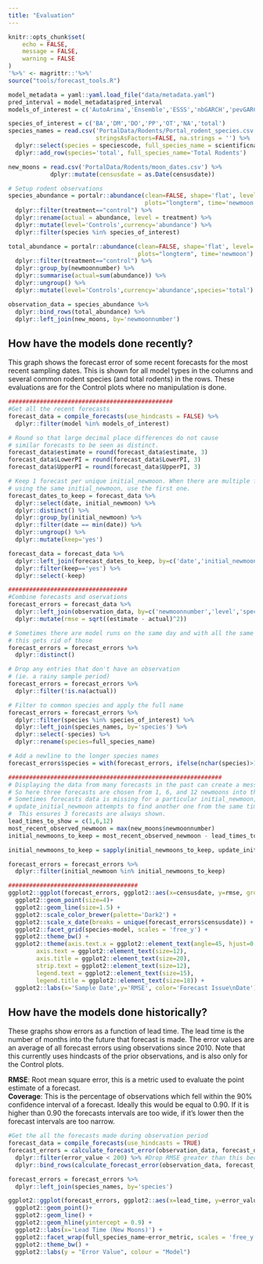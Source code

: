 ```yaml
---
title: "Evaluation"
---
```

  
```r
knitr::opts_chunk$set(
	echo = FALSE,
	message = FALSE,
	warning = FALSE
)
'%>%' <- magrittr::'%>%'
source("tools/forecast_tools.R")

model_metadata = yaml::yaml.load_file("data/metadata.yaml")
pred_interval = model_metadata$pred_interval
models_of_interest = c('AutoArima','Ensemble','ESSS','nbGARCH','pevGARCH')

species_of_interest = c('BA','DM','DO','PP','OT','NA','total')
species_names = read.csv('PortalData/Rodents/Portal_rodent_species.csv',
                         stringsAsFactors=FALSE, na.strings = '') %>%
  dplyr::select(species = speciescode, full_species_name = scientificname) %>%
  dplyr::add_row(species='total', full_species_name='Total Rodents')

new_moons = read.csv('PortalData/Rodents/moon_dates.csv') %>%
            dplyr::mutate(censusdate = as.Date(censusdate))

# Setup rodent observations
species_abundance = portalr::abundance(clean=FALSE, shape='flat', level='treatment', 
                                       plots="longterm", time='newmoon') %>%
  dplyr::filter(treatment=="control") %>%
  dplyr::rename(actual = abundance, level = treatment) %>%
  dplyr::mutate(level='Controls',currency='abundance') %>%
  dplyr::filter(species %in% species_of_interest)

total_abundance = portalr::abundance(clean=FALSE, shape='flat', level='treatment', 
                                     plots="longterm", time='newmoon') %>%
  dplyr::filter(treatment=="control") %>%
  dplyr::group_by(newmoonnumber) %>%
  dplyr::summarise(actual=sum(abundance)) %>%
  dplyr::ungroup() %>%
  dplyr::mutate(level='Controls',currency='abundance',species='total')

observation_data = species_abundance %>%
  dplyr::bind_rows(total_abundance) %>% 
  dplyr::left_join(new_moons, by='newmoonnumber')

```

## How have the models done recently?

This graph shows the forecast error of some recent forecasts for the most recent sampling dates. This is shown for all model types in the columns and several common rodent species (and total rodents) in the rows. These evaluations are for the Control plots where no manipulation is done. 
```r
###############################################
#Get all the recent forecasts
forecast_data = compile_forecasts(use_hindcasts = FALSE) %>%
  dplyr::filter(model %in% models_of_interest)

# Round so that large decimal place differences do not cause
# similar forecasts to be seen as distinct. 
forecast_data$estimate = round(forecast_data$estimate, 3)
forecast_data$LowerPI = round(forecast_data$LowerPI, 3)
forecast_data$UpperPI = round(forecast_data$UpperPI, 3)

# Keep 1 forecast per unique initial_newmoon. When there are multiple forecasts
# using the same initial_newmoon, use the first one.
forecast_dates_to_keep = forecast_data %>%
  dplyr::select(date, initial_newmoon) %>%
  dplyr::distinct() %>%
  dplyr::group_by(initial_newmoon) %>%
  dplyr::filter(date == min(date)) %>%
  dplyr::ungroup() %>%
  dplyr::mutate(keep='yes') 

forecast_data = forecast_data %>%
  dplyr::left_join(forecast_dates_to_keep, by=c('date','initial_newmoon')) %>%
  dplyr::filter(keep=='yes') %>%
  dplyr::select(-keep)

##################################
#Combine forecasts and oservations
forecast_errors = forecast_data %>%
  dplyr::left_join(observation_data, by=c('newmoonnumber','level','species','currency')) %>% 
  dplyr::mutate(rmse = sqrt((estimate - actual)^2))

# Sometimes there are model runs on the same day and with all the same info,
# this gets rid of those
forecast_errors = forecast_errors %>%
  dplyr::distinct()

# Drop any entries that don't have an observation
# (ie. a rainy sample period)
forecast_errors = forecast_errors %>%
  dplyr::filter(!is.na(actual))

# Filter to common species and apply the full name
forecast_errors = forecast_errors %>%
  dplyr::filter(species %in% species_of_interest) %>%
  dplyr::left_join(species_names, by='species') %>%
  dplyr::select(-species) %>%
  dplyr::rename(species=full_species_name)

# Add a newline to the longer species names
forecast_errors$species = with(forecast_errors, ifelse(nchar(species)>15, stringr::str_replace(species,' ','\n'), species))

#############################################################
# Displaying the data from many forecasts in the past can create a mess of a plot. see #218.
# So here three forecasts are chosen from 1, 6, and 12 newmoons into the past. 
# Sometimes forecasts data is missing for a particular initial_newmoon, the recursive function 
# update_initial_newmoon attempts to find another one from the same time pluts/minus 2 month period.
#  This ensures 3 forecasts are always shown.
lead_times_to_show = c(1,6,12)
most_recent_observed_newmoon = max(new_moons$newmoonnumber)
initial_newmoons_to_keep = most_recent_observed_newmoon - lead_times_to_show

initial_newmoons_to_keep = sapply(initial_newmoons_to_keep, update_initial_newmoon)

forecast_errors = forecast_errors %>%
  dplyr::filter(initial_newmoon %in% initial_newmoons_to_keep)

#####################################
ggplot2::ggplot(forecast_errors, ggplot2::aes(x=censusdate, y=rmse, group=as.character(date), color=as.character(date))) +
  ggplot2::geom_point(size=4)+
  ggplot2::geom_line(size=1.5) +
  ggplot2::scale_color_brewer(palette='Dark2') +
  ggplot2::scale_x_date(breaks = unique(forecast_errors$censusdate)) +
  ggplot2::facet_grid(species~model, scales = 'free_y') + 
  ggplot2::theme_bw() +
  ggplot2::theme(axis.text.x = ggplot2::element_text(angle=45, hjust=0.99, debug = FALSE),
        axis.text = ggplot2::element_text(size=12),
        axis.title = ggplot2::element_text(size=20),
        strip.text = ggplot2::element_text(size=12),
        legend.text = ggplot2::element_text(size=15),
        legend.title = ggplot2::element_text(size=18)) +
  ggplot2::labs(x='Sample Date',y='RMSE', color='Forecast Issue\nDate')

```



## How have the models done historically?

These graphs show errors as a function of lead time. The lead time is the number of months into the future that forecast is made. The error values are an average of all forecast errors using observations since 2010. Note that this currently uses hindcasts of the prior observations, and is also only for the Control plots.

**RMSE**: Root mean square error, this is a metric used to evaluate the point estimate of a forecast.  
**Coverage**: This is the percentage of observations which fell within the 90% confidence interval of a forecast. Ideally this would be equal to 0.90. If it is higher than 0.90 the forecasts intervals are too wide, if it's lower then the forecast intervals are too narrow.


```r

#Get the all the forecasts made during observation period
forecast_data = compile_forecasts(use_hindcasts = TRUE)
forecast_errors = calculate_forecast_error(observation_data, forecast_data, error_metric = 'RMSE') %>%
  dplyr::filter(error_value < 200) %>% #Drop RMSE greater than this because it throws off all the graphs
  dplyr::bind_rows(calculate_forecast_error(observation_data, forecast_data, error_metric = 'coverage'))

forecast_errors = forecast_errors %>%
  dplyr::left_join(species_names, by='species')

ggplot2::ggplot(forecast_errors, ggplot2::aes(x=lead_time, y=error_value, group=model, color=model)) +
  ggplot2::geom_point()+
  ggplot2::geom_line() +
  ggplot2::geom_hline(yintercept = 0.9) +
  ggplot2::labs(x='Lead Time (New Moons)') +
  ggplot2::facet_wrap(full_species_name~error_metric, scales = 'free_y', ncol=2) + 
  ggplot2::theme_bw() +
  ggplot2::labs(y = "Error Value", colour = "Model")


```
